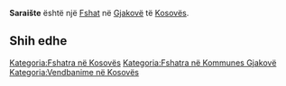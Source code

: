 {{Fshat në Kosovës
 | Emri                = Saraište
| srp_N_name = Saraište
| srp_N_FULL_NAME_RO = Saraište
| srp_N_FULL_NAME_ND_RO = Saraiste
| srp_N_SORT_NAME_RG = SARAISTE
| srp_N_FULL_NAME_RG = Saraište
| srp_N_FULL_NAME_ND_RG = Saraiste

 | Emri (Rasa dhanore) = 
 | Figura              = 
 | Shteti              = Kosovo
 | Komuna              = Gjakovë
 | Kodi postar         = 
 | Sipërfaqja          = 

 | Popullsia           = 

 | Regj. i popullsisë  = 
 | Dend. e popullsisë  = 
 | Faqja zyrtare       = 
 <!--- Koordinatat ----> 
 | Gjerësia            = 42.392778
 | Gjatësia            = 21.132778
 | Lartësia            = 
}}
'''Saraište''' është një [[Fshat]] në [[Gjakovë]] të [[Kosovës]].

<!-- == Gjeografia == -->
<!-- == Historia == -->
<!-- == Demografia == -->
== Shih edhe ==
{{Komuna Gjakovë}}
{{Kosovo-Administrata-Cung}}

[[Kategoria:Fshatra në Kosovës]]
[[Kategoria:Fshatra në Kommunes Gjakovë]]
[[Kategoria:Vendbanime në Kosovës]]